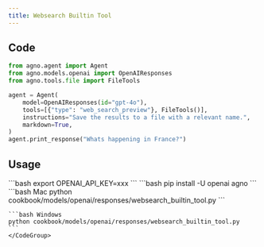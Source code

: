 ```yaml
---
title: Websearch Builtin Tool
---
```


## Code

```python cookbook/models/openai/responses/websearch_builtin_tool.py
from agno.agent import Agent
from agno.models.openai import OpenAIResponses
from agno.tools.file import FileTools

agent = Agent(
    model=OpenAIResponses(id="gpt-4o"),
    tools=[{"type": "web_search_preview"}, FileTools()],
    instructions="Save the results to a file with a relevant name.",
    markdown=True,
)
agent.print_response("Whats happening in France?")

```

## Usage

<Steps>
  <Snippet file="create-venv-step.mdx" />

  <Step title="Set your API key">
    ```bash
    export OPENAI_API_KEY=xxx
    ```
  </Step>

  <Step title="Install libraries">
    ```bash
    pip install -U openai agno
    ```
  </Step>

  <Step title="Run Agent">
    <CodeGroup>
    ```bash Mac
    python cookbook/models/openai/responses/websearch_builtin_tool.py
    ```

    ```bash Windows
    python cookbook/models/openai/responses/websearch_builtin_tool.py
    ```
    </CodeGroup>
  </Step>
</Steps>

